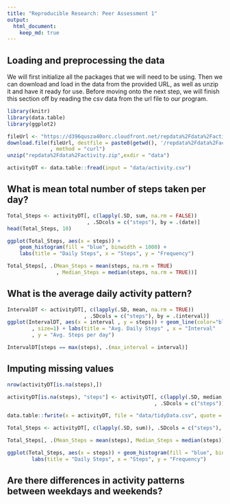 ```yaml
---
title: "Reproducible Research: Peer Assessment 1"
output: 
  html_document:
    keep_md: true
---
```



## Loading and preprocessing the data

We will first initialize all the packages that we will need to be using.
Then we can download and load in the data from the provided URL, as well as
unzip it and have it ready for use. Before moving onto the next step, we will
finish this section off by reading the csv data from the url file to our
program. 

```r
library(knitr)
library(data.table)
library(ggplot2)

fileUrl <- "https://d396qusza40orc.cloudfront.net/repdata%2Fdata%2Factivity.zip"
download.file(fileUrl, destfile = paste0(getwd(), '/repdata%2Fdata%2Factivity.zip')
              , method = "curl")
unzip("repdata%2Fdata%2Factivity.zip",exdir = "data")

activityDT <- data.table::fread(input = "data/activity.csv")
```

## What is mean total number of steps taken per day?

```r
Total_Steps <- activityDT[, c(lapply(.SD, sum, na.rm = FALSE))
                          , .SDcols = c("steps"), by = .(date)] 
head(Total_Steps, 10)

ggplot(Total_Steps, aes(x = steps)) +
    geom_histogram(fill = "blue", binwidth = 1000) +
    labs(title = "Daily Steps", x = "Steps", y = "Frequency")

Total_Steps[, .(Mean_Steps = mean(steps, na.rm = TRUE)
                , Median_Steps = median(steps, na.rm = TRUE))]
```

## What is the average daily activity pattern?

```r
IntervalDT <- activityDT[, c(lapply(.SD, mean, na.rm = TRUE))
                         , .SDcols = c("steps"), by = .(interval)] 
ggplot(IntervalDT, aes(x = interval , y = steps)) + geom_line(color="blue"
        , size=1) + labs(title = "Avg. Daily Steps" , x = "Interval"
        , y = "Avg. Steps per day")

IntervalDT[steps == max(steps), .(max_interval = interval)]
```

## Imputing missing values

```r
nrow(activityDT[is.na(steps),])

activityDT[is.na(steps), "steps"] <- activityDT[, c(lapply(.SD, median, na.rm = TRUE))
                                                , .SDcols = c("steps")]

data.table::fwrite(x = activityDT, file = "data/tidyData.csv", quote = FALSE)

Total_Steps <- activityDT[, c(lapply(.SD, sum)), .SDcols = c("steps"), by = .(date)]

Total_Steps[, .(Mean_Steps = mean(steps), Median_Steps = median(steps))]

ggplot(Total_Steps, aes(x = steps)) + geom_histogram(fill = "blue", binwidth = 1000) + 
        labs(title = "Daily Steps", x = "Steps", y = "Frequency")
```

## Are there differences in activity patterns between weekdays and weekends?


